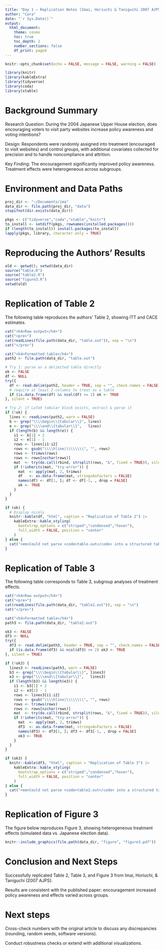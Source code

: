 ```yaml
---
title: "Day 1 — Replication Notes (Imai, Horiuchi & Taniguchi 2007 AJPS)"
author: "Cara"
date: "`r Sys.Date()`"
output:
  html_document:
    theme: cosmo     
    toc: true
    toc_depth: 2
    number_sections: false  
    df_print: paged
---
```


```r
knitr::opts_chunk$set(echo = FALSE, message = FALSE, warning = FALSE)

library(knitr)
library(kableExtra) 
library(tidyverse)
library(coda)
library(xtable)
```

# Background Summary

Research Question: During the 2004 Japanese Upper House election, does encouraging voters to visit party websites increase policy awareness and voting intentions?

Design: Respondents were randomly assigned into treatment (encouraged to visit websites) and control groups, with additional covariates collected for precision and to handle noncompliance and attrition.

Key Finding: The encouragement significantly improved policy awareness. Treatment effects were heterogeneous across subgroups.

# Environment and Data Paths
```r
proj_dir <- "~/Documents/ima"             
data_dir <- file.path(proj_dir, "data")   
stopifnot(dir.exists(data_dir))

pkgs <- c("tidyverse","coda","xtable","knitr")
to_install <- setdiff(pkgs, rownames(installed.packages()))
if (length(to_install)) install.packages(to_install)
lapply(pkgs, library, character.only = TRUE)
```


# Reproducing the Authors’ Results
```r
old <- getwd(); setwd(data_dir)
source("table.R")
source("table2.R")
source("figure3.R")
setwd(old)
```

# Replication of Table 2

The following table reproduces the authors’ Table 2, showing ITT and CACE estimates.
```r
cat("<h4>Raw output</h4>")
cat("<pre>")
cat(readLines(file.path(data_dir, "table.out")), sep = "\n")
cat("</pre>")
```

```r
cat("<h4>Formatted table</h4>")
path2 <- file.path(data_dir, "table.out")

# Try 1: parse as a delimited table directly
ok <- FALSE
df <- NULL
try({
  df <- read.delim(path2, header = TRUE, sep = "", check.names = FALSE)
  # require at least 2 columns to treat as a table
  if (is.data.frame(df) && ncol(df) >= 2) ok <- TRUE
}, silent = TRUE)

# Try 2: if LaTeX tabular block exists, extract & parse it
if (!ok) {
  lines <- readLines(path2, warn = FALSE)
  b <- grep("\\\\begin\\{tabular\\}", lines)
  e <- grep("\\\\end\\{tabular\\}",   lines)
  if (length(b) && length(e)) {
    i1 <- b[1] + 2
    i2 <- e[1] - 1
    rows <- lines[i1:i2]
    rows <- gsub("\\\\hline|\\\\\\\\", "", rows)
    rows <- trimws(rows)
    rows <- rows[nzchar(rows)]
    mat  <- try(do.call(rbind, strsplit(rows, "&", fixed = TRUE)), silent = TRUE)
    if (!inherits(mat, "try-error")) {
      mat  <- apply(mat, 2, trimws)
      df   <- as.data.frame(mat, stringsAsFactors = FALSE)
      names(df) <- df[1, ]; df <- df[-1, , drop = FALSE]
      ok <- TRUE
    }
  }
}

if (ok) {
  # Display nicely
  knitr::kable(df, "html", caption = "Replication of Table 2") |>
    kableExtra::kable_styling(
      bootstrap_options = c("striped","condensed","hover"),
      full_width = FALSE, position = "center"
    )
} else {
  cat("<em>Could not parse <code>table.out</code> into a structured table. Showing raw output above.</em>")
}
```  

# Replication of Table 3

The following table corresponds to Table 3, subgroup analyses of treatment effects.

```r
cat("<h4>Raw output</h4>")
cat("<pre>")
cat(readLines(file.path(data_dir, "table2.out")), sep = "\n")
cat("</pre>")
```

```r
cat("<h4>Formatted table</h4>")
path3 <- file.path(data_dir, "table2.out")

ok3 <- FALSE
df3 <- NULL
try({
  df3 <- read.delim(path3, header = TRUE, sep = "", check.names = FALSE)
  if (is.data.frame(df3) && ncol(df3) >= 2) ok3 <- TRUE
}, silent = TRUE)

if (!ok3) {
  lines3 <- readLines(path3, warn = FALSE)
  b3 <- grep("\\\\begin\\{tabular\\}", lines3)
  e3 <- grep("\\\\end\\{tabular\\}",   lines3)
  if (length(b3) && length(e3)) {
    i1 <- b3[1] + 2
    i2 <- e3[1] - 1
    rows <- lines3[i1:i2]
    rows <- gsub("\\\\hline|\\\\\\\\", "", rows)
    rows <- trimws(rows)
    rows <- rows[nzchar(rows)]
    mat  <- try(do.call(rbind, strsplit(rows, "&", fixed = TRUE)), silent = TRUE)
    if (!inherits(mat, "try-error")) {
      mat  <- apply(mat, 2, trimws)
      df3  <- as.data.frame(mat, stringsAsFactors = FALSE)
      names(df3) <- df3[1, ]; df3 <- df3[-1, , drop = FALSE]
      ok3 <- TRUE
    }
  }
}

if (ok3) {
  knitr::kable(df3, "html", caption = "Replication of Table 3") |>
    kableExtra::kable_styling(
      bootstrap_options = c("striped","condensed","hover"),
      full_width = FALSE, position = "center"
    )
} else {
  cat("<em>Could not parse <code>table2.out</code> into a structured table. Showing raw output above.</em>")
}
```

# Replication of Figure 3

The figure below reproduces Figure 3, showing heterogeneous treatment effects (simulated data vs. Japanese election data).

```r
knitr::include_graphics(file.path(data_dir, "figure", "figure3.pdf"))
```

# Conclusion and Next Steps

Successfully replicated Table 2, Table 3, and Figure 3 from Imai, Horiuchi, & Taniguchi (2007 AJPS).

Results are consistent with the published paper: encouragement increased policy awareness and effects varied across groups.

# Next steps

Cross-check numbers with the original article to discuss any discrepancies (rounding, random seeds, software versions).

Conduct robustness checks or extend with additional visualizations.

